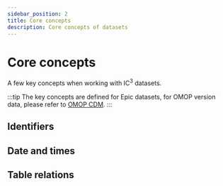 ```yaml
---
sidebar_position: 2
title: Core concepts
description: Core concepts of datasets
---
```


# Core concepts
A few key concepts when working with IC<sup>3</sup> datasets.

:::tip
The key concepts are defined for Epic datasets, for OMOP version data, please refer to [OMOP CDM](https://www.ohdsi.org/data-standardization/).
:::

## Identifiers


## Date and times

## Table relations